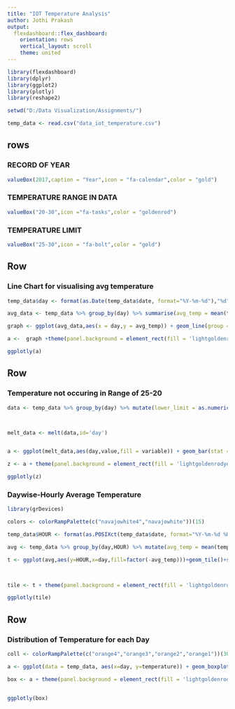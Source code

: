 ---
title: "IOT Temperature Analysis"
author: Jothi Prakash
output:
  flexdashboard::flex_dashboard:
    orientation: rows
    vertical_layout: scroll
    theme: united
---

```{r setup, include=FALSE}

library(flexdashboard)
library(dplyr)
library(ggplot2)
library(plotly)
library(reshape2)

```


```{r}
setwd("D:/Data Visualization/Assignments/")

temp_data <- read.csv("data_iot_temperature.csv")


```

rows
-----------------------------------------------------------------------

### RECORD OF YEAR
```{r}
valueBox(2017,caption = "Year",icon = "fa-calendar",color = "gold")
```


### TEMPERATURE RANGE IN DATA

```{r}
valueBox("20-30",icon ="fa-tasks",color = "goldenrod")
```


### TEMPERATURE LIMIT
```{r}
valueBox("25-30",icon = "fa-bolt",color = "gold")
```

Row {data-width=350}
-----------------------------------------------------------------------

### Line Chart for visualising avg temperature

```{r}
temp_data$day <- format(as.Date(temp_data$date, format="%Y-%m-%d"),"%d")

avg_data <- temp_data %>% group_by(day) %>% summarise(avg_temp = mean(temperature))

graph <- ggplot(avg_data,aes(x = day,y = avg_temp)) + geom_line(group = 1,colour ="darkgoldenrod4") + geom_point(colour = "hotpink4",size = 1.5) + xlab("Days of month") + ylab("Temperatur Average") + ggtitle("Average Temperature for each Day") 

a <-  graph +theme(panel.background = element_rect(fill = 'lightgoldenrodyellow', colour = 'green'),plot.background = element_rect(fill="snow")) + theme(plot.background = element_blank(),panel.grid.minor = element_blank(),panel.border = element_blank())+theme(axis.line = element_line(color = 'black'))

ggplotly(a)
```

Row {data-width=350}
-----------------------------------------------------------------------

### Temperature not occuring in Range of 25-20

```{r}

data <- temp_data %>% group_by(day) %>% mutate(lower_limit = as.numeric(temperature<25) , upper_limit = as.numeric(temperature>30) ) %>% summarise(count_lower_limit = sum(lower_limit == 1), count_upper_limit = sum(upper_limit == 1))



melt_data <- melt(data,id='day')


a <- ggplot(melt_data,aes(day,value,fill = variable)) + geom_bar(stat = "identity") + scale_fill_manual(values = c("lightgoldenrod4","lightgoldenrod1"))+ geom_text(position = position_stack(vjust = 0.5),aes(label = value),size = 2.5) + xlab('Days of Month') + ylab('Count' ) + ggtitle('Temperature Limits not in Range')

z <- a + theme(panel.background = element_rect(fill = 'lightgoldenrodyellow'),plot.background = element_rect(fill="snow")) + theme(plot.background = element_blank(),panel.grid.major = element_blank(),panel.grid.minor = element_blank(),panel.border = element_blank())+theme(axis.line = element_line(color = 'black'))

ggplotly(z)
```



### Daywise-Hourly Average Temperature

```{r}
library(grDevices)

colors <- colorRampPalette(c("navajowhite4","navajowhite"))(15)

temp_data$HOUR <- format(as.POSIXct(temp_data$date, format="%Y-%m-%d %H:%M:%S"),format="%H")

avg <- temp_data %>% group_by(day,HOUR) %>% mutate(avg_temp = mean(temperature))

t <- ggplot(avg,aes(y=HOUR,x=day,fill=factor(-avg_temp)))+geom_tile()+scale_fill_manual(values = colors) + labs(fill = "") + xlab(label = "Day of Month")+ylab(label = "Hour of Day") + ggtitle("visualising Temperature for Day of Month 
                                                                                                                                   & Hour of Day")


tile <- t + theme(panel.background = element_rect(fill = 'lightgoldenrodyellow'),plot.background = element_rect(fill="snow")) + theme(plot.background = element_blank(),panel.grid.major = element_blank(),panel.grid.minor = element_blank(),panel.border = element_blank())+theme(axis.line = element_line(color = 'black'))

ggplotly(tile)

```



Row {data-width=350}
-----------------------------------------------------------------------
### Distribution of Temperature for each Day 

```{r}
coll <- colorRampPalette(c("orange4","orange3","orange2","orange1"))(30)

a <- ggplot(data = temp_data, aes(x=day, y=temperature)) + geom_boxplot(aes(fill=day))+ scale_fill_manual(values = coll) + labs(fill = "")+ theme(legend.position = "none") + xlab("Day of Month") +ylab("Temperature") +ggtitle(" Distribution of Temperature:One Boxplot per day")

box <- a + theme(panel.background = element_rect(fill = 'lightgoldenrodyellow'),plot.background = element_rect(fill="snow")) + theme(plot.background = element_blank(),panel.grid.major = element_blank(),panel.grid.minor = element_blank(),panel.border = element_blank())+theme(axis.line = element_line(color = 'black'))


ggplotly(box)

```


